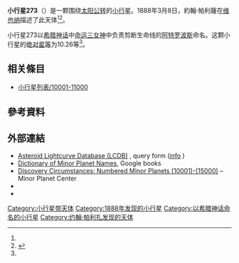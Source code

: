 {{Infobox planet
 | minorplanet     = yes
 | name            = 273 Atropos
 | background      = #D6D6D6
 | image = 
 | image_size      = 
 | caption         =
 | discovery_ref   =  <ref name="MPC-object" />
 | discoverer      = [[約翰·帕利薩|約翰·帕利薩]]
 | discovery_site  = [[维也纳|维也纳]]
 | discovered      = 1888年3月8日
 | mpc_name        = 273 Atropos
 | alt_names       = 273 Atropos
 | pronounced      = 
 | named_after     = <ref name="MPC-object" />
 | mp_category     = [[主帶小行星|主帶小行星]] <ref name="MPC-object" /><ref name="jpldata" />
 | orbit_ref       = <ref name="a">[http://ssd.jpl.nasa.gov/sbdb.cgi?sstr=273 273] {{Wayback|url=http://ssd.jpl.nasa.gov/sbdb.cgi?sstr=273 |date=20201003203237 }}，小行星數據庫瀏覽器（JPL Small-Body Database Browser）－[[美国国家航空航天局|美国国家航空航天局]]喷气推进实验室</ref>
 | epoch           = 2018-03-23.0（[[儒略日|JD]] 2458200.5）
 | uncertainty     = 0
 | observation_arc = 
 | aphelion = {{convert|2.780|AU|km|3|abbr=on|lk=out}}
 | perihelion      = {{convert|2.0107176|AU|km|3|abbr=on}}
 | semimajor       = 2.3952531
 | eccentricity    = 0.1605406
 | period          = 3.71[[儒略年|yr]]
 | mean_anomaly    = 287.51682[[度|°]]
 | mean_motion     = {{Deg2DMS|0.26587450|sup=ms}} / day
 | inclination     = 20.45162
 | asc_node        = 158.95234°
 | arg_peri        = 121.03433
 | mean_diameter   = 
 | rotation        = 
 | albedo          =
 | spectral_type   =
 | abs_magnitude   = 10.26<ref name="jpldata" />
}}
'''小行星273'''（{{lang-en|273 Atropos}}）是一颗围绕[[太阳|太阳]][[公转|公转]]的[[小行星|小行星]]。1888年3月8日，約翰·帕利薩在[[维也纳|维也纳]]描述了此天体<ref name="a" /><ref>{{cite news|title=小行星列表|url=http://cfa-www.harvard.edu/iau/lists/NumberedMPs.txt|accessdate=2018-10-19|newspaper=哈佛大学|archive-date=2008-05-17|archive-url=https://web.archive.org/web/20080517010638/http://cfa-www.harvard.edu/iau/lists/NumberedMPs.txt|dead-url=no}}</ref>。

小行星273以[[希腊神话|希腊神话]]中[[摩伊赖|命运三女神]]中负责剪断生命线的[[阿特罗波斯|阿特罗波斯]]命名。这颗小行星的[[绝对星等|绝对星等]]为10.26等<ref name="a" />。

== 相关條目 ==
*[[小行星列表/10001-11000|小行星列表/10001-11000]]

== 參考資料 ==
{{reflist|refs=

<ref name="jpldata">{{cite web
 |type         = 2018-01-26 last obs.
 |title        = JPL Small-Body Database Browser:273 Atropos-273 Atropos
 |url          = https://ssd.jpl.nasa.gov/sbdb.cgi?sstr=273
 |publisher    = [[Jet_Propulsion_Laboratory|Jet Propulsion Laboratory]]
 |accessdate   = 28 March 2018
 |archive-date = 2020-10-03
 |archive-url  = https://web.archive.org/web/20201003203237/https://ssd.jpl.nasa.gov/sbdb.cgi?sstr=273
 |dead-url     = no
}}</ref>

<ref name="MPC-object">{{cite web
  |title      = 273 Atropos
  |work      = Minor Planet Center
  |url      = https://www.minorplanetcenter.net/db_search/show_object?object_id=273
  |accessdate      = 28 March 2018
  |archive-date      = 2016-03-04
  |archive-url      = https://web.archive.org/web/20160304120429/http://minorplanetcenter.net/db_search/show_object?object_id=273
  |dead-url      = no
  }}</ref>

}}

==  外部連結 ==
* [http://www.minorplanet.info/PHP/lcdbsummaryquery.php Asteroid Lightcurve Database (LCDB)] {{Wayback|url=http://www.minorplanet.info/PHP/lcdbsummaryquery.php |date=20171210173955 }}, query form ([http://www.minorplanet.info/lightcurvedatabase.html info] {{Wayback|url=http://www.minorplanet.info/lightcurvedatabase.html |date=20171216050541 }})
* [https://books.google.com/books?id=aeAg1X7afOoC&pg Dictionary of Minor Planet Names], Google books
* [http://www.minorplanetcenter.net/iau/lists/NumberedMPs010001.html Discovery Circumstances: Numbered Minor Planets (10001)-(15000)] {{Wayback|url=http://www.minorplanetcenter.net/iau/lists/NumberedMPs010001.html |date=20180612162317 }} – Minor Planet Center
* {{AstDys|273}}
* {{JPL small body}}

{{Minor Planet Number|[[小行星272|小行星272]]|[[小行星274|小行星274]]}}
{{小天体}}

[[Category:小行星带天体|Category:小行星带天体]]
[[Category:1888年发现的小行星|Category:1888年发现的小行星]]
[[Category:以希腊神话命名的小行星|Category:以希腊神话命名的小行星]]
[[Category:约翰·帕利扎发现的天体|Category:约翰·帕利扎发现的天体]]